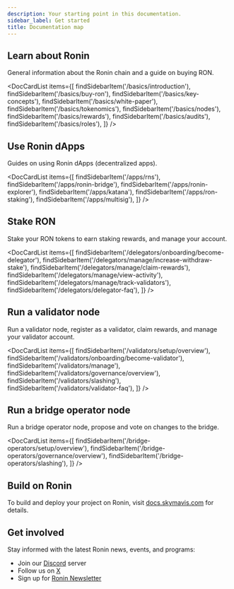 ```yaml
---
description: Your starting point in this documentation.
sidebar_label: Get started
title: Documentation map
---
```



## Learn about Ronin

General information about the Ronin chain and a guide on buying RON.

<DocCardList items={[ 
    findSidebarItem('/basics/introduction'),
    findSidebarItem('/basics/buy-ron'),
    findSidebarItem('/basics/key-concepts'),
    findSidebarItem('/basics/white-paper'),
    findSidebarItem('/basics/tokenomics'),
    findSidebarItem('/basics/nodes'),
    findSidebarItem('/basics/rewards'),
    findSidebarItem('/basics/audits'),
    findSidebarItem('/basics/roles'),
    ]} />

## Use Ronin dApps

Guides on using Ronin dApps (decentralized apps). 

<DocCardList items={[ 
    findSidebarItem('/apps/rns'),
    findSidebarItem('/apps/ronin-bridge'),
    findSidebarItem('/apps/ronin-explorer'),
    findSidebarItem('/apps/katana'),
    findSidebarItem('/apps/ron-staking'),
    findSidebarItem('/apps/multisig'),
    ]} />

## Stake RON

Stake your RON tokens to earn staking rewards, and manage your account.

<DocCardList items={[ 
    findSidebarItem('/delegators/onboarding/become-delegator'),
    findSidebarItem('/delegators/manage/increase-withdraw-stake'),
    findSidebarItem('/delegators/manage/claim-rewards'),
    findSidebarItem('/delegators/manage/view-activity'),
    findSidebarItem('/delegators/manage/track-validators'),
    findSidebarItem('/delegators/delegator-faq'),
    ]} />

## Run a validator node

Run a validator node, register as a validator, claim rewards, and manage your validator account.

<DocCardList items={[
    findSidebarItem('/validators/setup/overview'),
    findSidebarItem('/validators/onboarding/become-validator'),
    findSidebarItem('/validators/manage'),
    findSidebarItem('/validators/governance/overview'),
    findSidebarItem('/validators/slashing'),
    findSidebarItem('/validators/validator-faq'),
    ]} />

## Run a bridge operator node

Run a bridge operator node, propose and vote on changes to the bridge.

<DocCardList items={[
    findSidebarItem('/bridge-operators/setup/overview'),
    findSidebarItem('/bridge-operators/governance/overview'),
    findSidebarItem('/bridge-operators/slashing'),
    ]} />

## Build on Ronin

To build and deploy your project on Ronin, visit [docs.skymavis.com](https://docs.skymavis.com/ronin/overview) for details.

## Get involved

Stay informed with the latest Ronin news, events, and programs:

* Join our [Discord](https://discord.gg/P5GgF7SK) server
* Follow us on [X](https://twitter.com/ronin_network)
* Sign up for [Ronin Newsletter](https://blog.roninchain.com)
